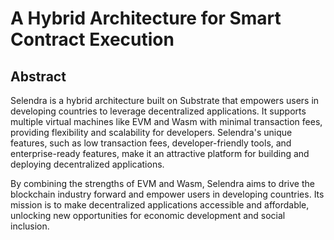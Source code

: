# A Hybrid Architecture for Smart Contract Execution

## Abstract

Selendra is a hybrid architecture built on Substrate that empowers users in developing countries to leverage decentralized applications. It supports multiple virtual machines like EVM and Wasm with minimal transaction fees, providing flexibility and scalability for developers. Selendra's unique features, such as low transaction fees, developer-friendly tools, and enterprise-ready features, make it an attractive platform for building and deploying decentralized applications.

By combining the strengths of EVM and Wasm, Selendra aims to drive the blockchain industry forward and empower users in developing countries. Its mission is to make decentralized applications accessible and affordable, unlocking new opportunities for economic development and social inclusion.
